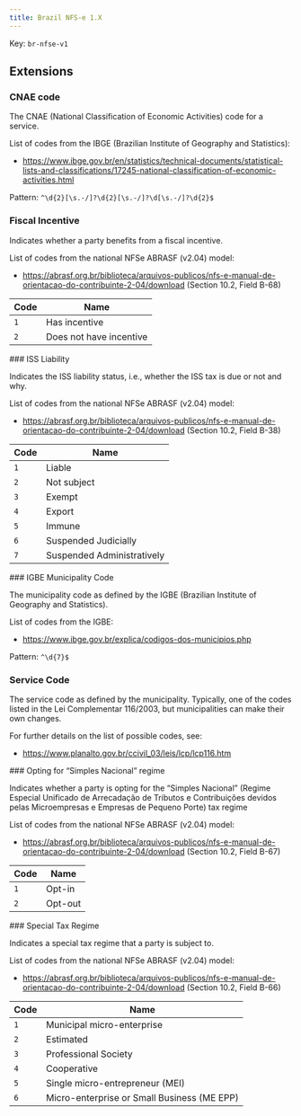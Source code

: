 ```yaml
---
title: Brazil NFS-e 1.X
---
```


Key: <code>br-nfse-v1</code>

## Extensions
### CNAE code	

The CNAE (National Classification of Economic Activities) code for a service.

List of codes from the IBGE (Brazilian Institute of Geography and Statistics):

* https://www.ibge.gov.br/en/statistics/technical-documents/statistical-lists-and-classifications/17245-national-classification-of-economic-activities.html

<Accordion title="br-nfse-cnae">

Pattern: <code>^\d{2}[\s\.\-\/]?\d{2}[\s\.\-\/]?\d[\s\.\-\/]?\d{2}$</code>
</Accordion>
### Fiscal Incentive	

Indicates whether a party benefits from a fiscal incentive.

List of codes from the national NFSe ABRASF (v2.04) model:

* https://abrasf.org.br/biblioteca/arquivos-publicos/nfs-e-manual-de-orientacao-do-contribuinte-2-04/download
(Section 10.2, Field B-68)

<Accordion title="br-nfse-fiscal-incentive">

| Code | Name |
| ---- | ---- |
| <code>1</code> | Has incentive |
| <code>2</code> | Does not have incentive |
</Accordion>
### ISS Liability	

Indicates the ISS liability status, i.e., whether the ISS tax is due or not and why.

List of codes from the national NFSe ABRASF (v2.04) model:

* https://abrasf.org.br/biblioteca/arquivos-publicos/nfs-e-manual-de-orientacao-do-contribuinte-2-04/download
(Section 10.2, Field B-38)

<Accordion title="br-nfse-iss-liability">

| Code | Name |
| ---- | ---- |
| <code>1</code> | Liable |
| <code>2</code> | Not subject |
| <code>3</code> | Exempt |
| <code>4</code> | Export |
| <code>5</code> | Immune |
| <code>6</code> | Suspended Judicially |
| <code>7</code> | Suspended Administratively |
</Accordion>
### IGBE Municipality Code	

The municipality code as defined by the IGBE (Brazilian Institute of Geography and
Statistics).

List of codes from the IGBE:

* https://www.ibge.gov.br/explica/codigos-dos-municipios.php

<Accordion title="br-nfse-municipality">

Pattern: <code>^\d{7}$</code>
</Accordion>
### Service Code	

The service code as defined by the municipality. Typically, one of the codes listed
in the Lei Complementar 116/2003, but municipalities can make their own changes.

For further details on the list of possible codes, see:

* https://www.planalto.gov.br/ccivil_03/leis/lcp/lcp116.htm

<Accordion title="br-nfse-service">
</Accordion>
### Opting for “Simples Nacional” regime	

Indicates whether a party is opting for the “Simples Nacional” (Regime Especial
Unificado de Arrecadação de Tributos e Contribuições devidos pelas Microempresas e
Empresas de Pequeno Porte) tax regime

List of codes from the national NFSe ABRASF (v2.04) model:

* https://abrasf.org.br/biblioteca/arquivos-publicos/nfs-e-manual-de-orientacao-do-contribuinte-2-04/download
(Section 10.2, Field B-67)

<Accordion title="br-nfse-simples">

| Code | Name |
| ---- | ---- |
| <code>1</code> | Opt-in |
| <code>2</code> | Opt-out |
</Accordion>
### Special Tax Regime	

Indicates a special tax regime that a party is subject to.

List of codes from the national NFSe ABRASF (v2.04) model:

* https://abrasf.org.br/biblioteca/arquivos-publicos/nfs-e-manual-de-orientacao-do-contribuinte-2-04/download
(Section 10.2, Field B-66)

<Accordion title="br-nfse-special-regime">

| Code | Name |
| ---- | ---- |
| <code>1</code> | Municipal micro-enterprise |
| <code>2</code> | Estimated |
| <code>3</code> | Professional Society |
| <code>4</code> | Cooperative |
| <code>5</code> | Single micro-entrepreneur (MEI) |
| <code>6</code> | Micro-enterprise or Small Business (ME EPP) |
</Accordion>